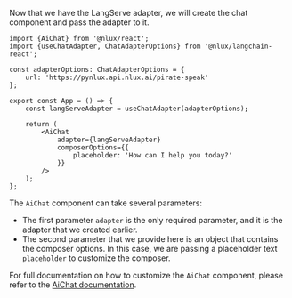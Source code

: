 Now that we have the LangServe adapter, we will create the chat component and pass the adapter to it.

```tsx
import {AiChat} from '@nlux/react';
import {useChatAdapter, ChatAdapterOptions} from '@nlux/langchain-react';

const adapterOptions: ChatAdapterOptions = {
    url: 'https://pynlux.api.nlux.ai/pirate-speak'
};

export const App = () => {
    const langServeAdapter = useChatAdapter(adapterOptions);

    return (
        <AiChat
            adapter={langServeAdapter}
            composerOptions={{
                placeholder: 'How can I help you today?'
            }}
        />
    );
};
```

The `AiChat` component can take several parameters:

* The first parameter `adapter` is the only required parameter, and it is the adapter that we created earlier.
* The second parameter that we provide here is an object that contains the composer options. In this case, we are
passing a placeholder text `placeholder` to customize the composer.

For full documentation on how to customize the `AiChat` component, please refer to the [AiChat documentation](/api/ui/ai-chat).
